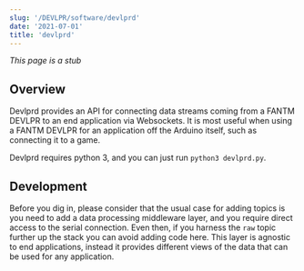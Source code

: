 ```yaml
---
slug: '/DEVLPR/software/devlprd'
date: '2021-07-01'
title: 'devlprd'
---
```


*This page is a stub*

## Overview

Devlprd provides an API for connecting data streams coming from a FANTM DEVLPR to an end application via Websockets.
It is most useful when using a FANTM DEVLPR for an application off the Arduino itself, such as connecting it to a game.

Devlprd requires python 3, and you can just run `python3 devlprd.py`.

## Development

Before you dig in, please consider that the usual case for adding topics is you need to add a data processing middleware layer, and you require direct access to the serial connection.
Even then, if you harness the `raw` topic further up the stack you can avoid adding code here. This layer is agnostic to end applications, instead it provides different views of the data that can be used for any application.

